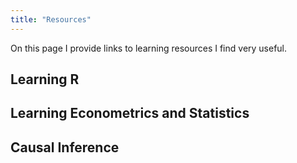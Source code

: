 ```yaml
---
title: "Resources"
---
```


On this page I provide links to learning resources I find very useful.

## Learning R

## Learning Econometrics and Statistics

## Causal Inference
